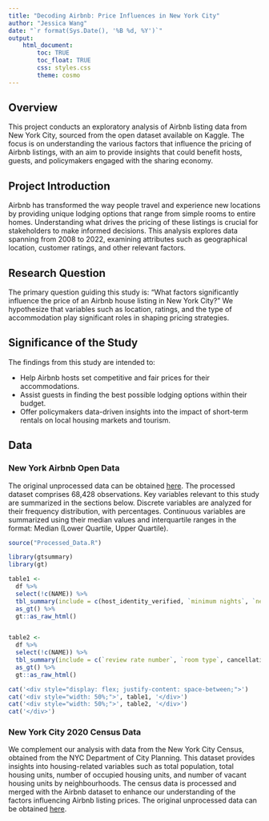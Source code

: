 ```yaml
---
title: "Decoding Airbnb: Price Influences in New York City"
author: "Jessica Wang"
date: "`r format(Sys.Date(), '%B %d, %Y')`"
output: 
    html_document:
        toc: TRUE
        toc_float: TRUE
        css: styles.css
        theme: cosmo
---
```


## Overview

This project conducts an exploratory analysis of Airbnb listing data from New York City, sourced from the open dataset available on Kaggle. The focus is on understanding the various factors that influence the pricing of Airbnb listings, with an aim to provide insights that could benefit hosts, guests, and policymakers engaged with the sharing economy.

## Project Introduction

Airbnb has transformed the way people travel and experience new locations by providing unique lodging options that range from simple rooms to entire homes. Understanding what drives the pricing of these listings is crucial for stakeholders to make informed decisions. This analysis explores data spanning from 2008 to 2022, examining attributes such as geographical location, customer ratings, and other relevant factors.

## Research Question

The primary question guiding this study is: "What factors significantly influence the price of an Airbnb house listing in New York City?" We hypothesize that variables such as location, ratings, and the type of accommodation play significant roles in shaping pricing strategies.

## Significance of the Study

The findings from this study are intended to:

- Help Airbnb hosts set competitive and fair prices for their accommodations.
- Assist guests in finding the best possible lodging options within their budget.
- Offer policymakers data-driven insights into the impact of short-term rentals on local housing markets and tourism.

## Data

### New York Airbnb Open Data

The original unprocessed data can be obtained [here](https://www.kaggle.com/datasets/arianazmoudeh/airbnbopendata/data). The processed dataset comprises 68,428 observations. Key variables relevant to this study are summarized in the sections below. Discrete variables are analyzed for their frequency distribution, with percentages. Continuous variables are summarized using their median values and interquartile ranges in the format: Median (Lower Quartile, Upper Quartile).

```r
source("Processed_Data.R")
```

```r
library(gtsummary)
library(gt)

table1 <- 
  df %>%
  select(!c(NAME)) %>%
  tbl_summary(include = c(host_identity_verified, `minimum nights`, `neighbourhood group`, instant_bookable), label = c(host_identity_verified ~ "Host Verified", `minimum nights` ~ "Minimum Nights Requirement",  `neighbourhood group` ~ "Boroughs", instant_bookable~"Instant Bookable")) %>%
  as_gt() %>%
  gt::as_raw_html()


table2 <- 
  df %>%
  select(!c(NAME)) %>%
  tbl_summary(include = c(`review rate number`, `room type`, cancellation_policy, `Construction year`, price, `service fee`,`number of reviews`, `availability 365`, `reviews per month`), label= c(`Construction year`~ "Construction Year", price~"Listing Price", `service fee`~ "Service Fee", `number of reviews`~"Total Number of Reviews", `availability 365`~"Number of Days This Listing is Available", `reviews per month`~"Reviews per Month", `review rate number`~"Ratings", `room type`~"Room Type", cancellation_policy~"Cancellation Policy")) %>% 
  as_gt() %>%
  gt::as_raw_html()

cat('<div style="display: flex; justify-content: space-between;">')
cat('<div style="width: 50%;">', table1, '</div>')
cat('<div style="width: 50%;">', table2, '</div>')
cat('</div>')
```

### New York City 2020 Census Data
We complement our analysis with data from the New York City Census, obtained from the NYC Department of City Planning. This dataset provides insights into housing-related variables such as total population, total housing units, number of occupied housing units, and number of vacant housing units by neighbourhoods. The census data is processed and merged with the Airbnb dataset to enhance our understanding of the factors influencing Airbnb listing prices. The original unprocessed data can be obtained [here](https://s-media.nyc.gov/agencies/dcp/assets/files/excel/data-tools/census/census2020/nyc_decennialcensusdata_2010_2020_change-core-geographies.xlsx).
